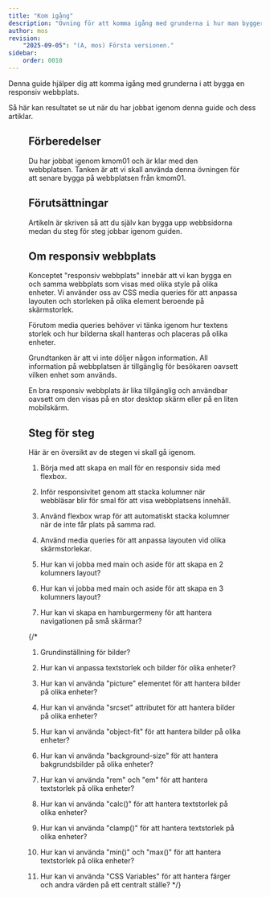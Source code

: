 ```yaml
---
title: "Kom igång" 
description: "Övning för att komma igång med grunderna i hur man bygger en responsiv webbplats."
author: mos
revision:
    "2025-09-05": "(A, mos) Första versionen."
sidebar:
    order: 0010
---
```





Denna guide hjälper dig att komma igång med grunderna i att bygga en responsiv webbplats.

Så här kan resultatet se ut när du har jobbat igenom denna guide och dess artiklar.


<Figure 
    src={resp21}
    caption="Så här ser delar av den avslutande webbplatsen ut."
/>



## Förberedelser

Du har jobbat igenom kmom01 och är klar med den webbplatsen. Tanken är att vi skall använda denna övningen för att senare bygga på webbplatsen från kmom01.



## Förutsättningar

Artikeln är skriven så att du själv kan bygga upp webbsidorna medan du steg för steg jobbar igenom guiden.



## Om responsiv webbplats

Konceptet "responsiv webbplats" innebär att vi kan bygga en och samma webbplats som visas med olika style på olika enheter. Vi använder oss av CSS media queries för att anpassa layouten och storleken på olika element beroende på skärmstorlek.

Förutom media queries behöver vi tänka igenom hur textens storlek och hur bilderna skall hanteras och placeras på olika enheter.

Grundtanken är att vi inte döljer någon information. All information på webbplatsen är tillgänglig för besökaren oavsett vilken enhet som används.

En bra responsiv webbplats är lika tillgänglig och användbar oavsett om den visas på en stor desktop skärm eller på en liten mobilskärm.



## Steg för steg

Här är en översikt av de stegen vi skall gå igenom.

1. Börja med att skapa en mall för en responsiv sida med flexbox.
1. Inför responsivitet genom att stacka kolumner när webbläsar blir för smal för att visa webbplatsens innehåll.
1. Använd flexbox wrap för att automatiskt stacka kolumner när de inte får plats på samma rad.
1. Använd media queries för att anpassa layouten vid olika skärmstorlekar.

1. Hur kan vi jobba med main och aside för att skapa en 2 kolumners layout?
1. Hur kan vi jobba med main och aside för att skapa en 3 kolumners layout?

1. Hur kan vi skapa en hamburgermeny för att hantera navigationen på små skärmar?


{/*
1. Grundinställning för bilder?

1. Hur kan vi anpassa textstorlek och bilder för olika enheter?
1. Hur kan vi använda "picture" elementet för att hantera bilder på olika enheter?
1. Hur kan vi använda "srcset" attributet för att hantera bilder på olika enheter?
1. Hur kan vi använda "object-fit" för att hantera bilder på olika enheter?
1. Hur kan vi använda "background-size" för att hantera bakgrundsbilder på olika enheter?
1. Hur kan vi använda "rem" och "em" för att hantera textstorlek på olika enheter?
1. Hur kan vi använda "calc()" för att hantera textstorlek på olika enheter?
1. Hur kan vi använda "clamp()" för att hantera textstorlek på olika enheter?
1. Hur kan vi använda "min()" och "max()" för att hantera textstorlek på olika enheter?
1. Hur kan vi använda "CSS Variables" för att hantera färger och andra värden på ett centralt ställe?
*/}
